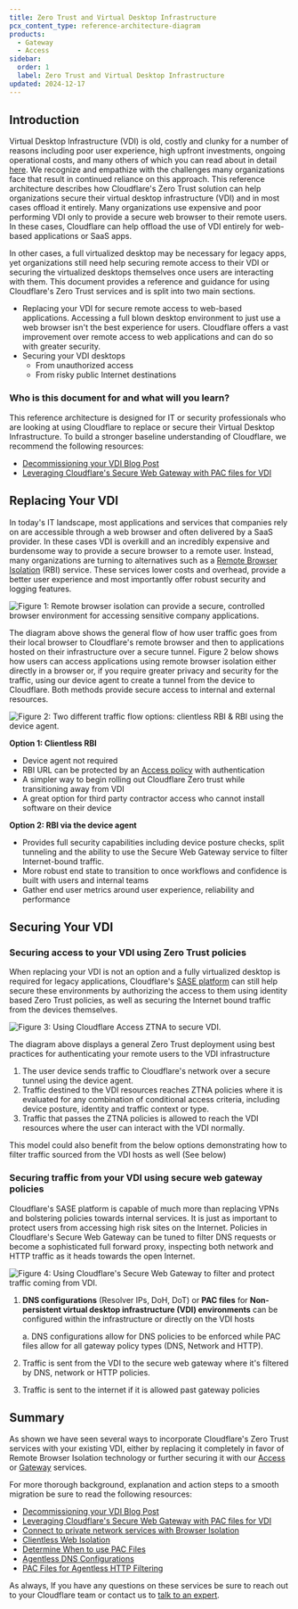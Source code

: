 ```yaml
---
title: Zero Trust and Virtual Desktop Infrastructure
pcx_content_type: reference-architecture-diagram
products:
  - Gateway
  - Access
sidebar:
  order: 1
  label: Zero Trust and Virtual Desktop Infrastructure
updated: 2024-12-17
---
```


## Introduction

Virtual Desktop Infrastructure (VDI) is old, costly and clunky for a number of reasons including poor user experience, high upfront investments, ongoing operational costs, and many others of which you can read about in detail [here](https://blog.cloudflare.com/decommissioning-virtual-desktop/). We recognize and empathize with the challenges many organizations face that result in continued reliance on this approach. This reference architecture describes how Cloudflare's Zero Trust solution can help organizations secure their virtual desktop infrastructure (VDI) and in most cases offload it entirely. Many organizations use expensive and poor performing VDI only to provide a secure web browser to their remote users. In these cases, Cloudflare can help offload the use of VDI entirely for web-based applications or SaaS apps.

In other cases, a full virtualized desktop may be necessary for legacy apps, yet organizations still need help securing remote access to their VDI or securing the virtualized desktops themselves once users are interacting with them. This document provides a reference and guidance for using Cloudflare's Zero Trust services and is split into two main sections.

- Replacing your VDI for secure remote access to web-based applications. Accessing a full blown desktop environment to just use a web browser isn't the best experience for users. Cloudflare offers a vast improvement over remote access to web applications and can do so with greater security.
- Securing your VDI desktops
  - From unauthorized access
  - From risky public Internet destinations

### Who is this document for and what will you learn?

This reference architecture is designed for IT or security professionals who are looking at using Cloudflare to replace or secure their Virtual Desktop Infrastructure. To build a stronger baseline understanding of Cloudflare, we recommend the following resources:

- [Decommissioning your VDI Blog Post](https://blog.cloudflare.com/decommissioning-virtual-desktop/)
- [Leveraging Cloudflare's Secure Web Gateway with PAC files for VDI](/learning-paths/secure-internet-traffic/configure-device-agent/pac-files/#use-cases)

## Replacing Your VDI

In today's IT landscape, most applications and services that companies rely on are accessible through a web browser and often delivered by a SaaS provider. In these cases VDI is overkill and an incredibly expensive and burdensome way to provide a secure browser to a remote user. Instead, many organizations are turning to alternatives such as a [Remote Browser Isolation](https://www.cloudflare.com/zero-trust/products/browser-isolation/) (RBI) service. These services lower costs and overhead, provide a better user experience and most importantly offer robust security and logging features.

![Figure 1: Remote browser isolation can provide a secure, controlled browser environment for accessing sensitive company applications.](~/assets/images/reference-architecture/zero-trust-and-virtual-desktop-infrastructure/figure1.svg "Figure 1: Remote browser isolation can provide a secure, controlled browser environment for accessing sensitive company applications.")

The diagram above shows the general flow of how user traffic goes from their local browser to Cloudflare's remote browser and then to applications hosted on their infrastructure over a secure tunnel. Figure 2 below shows how users can access applications using remote browser isolation either directly in a browser or, if you require greater privacy and security for the traffic, using our device agent to create a tunnel from the device to Cloudflare. Both methods provide secure access to internal and external resources.

![Figure 2: Two different traffic flow options: clientless RBI & RBI using the device agent.](~/assets/images/reference-architecture/zero-trust-and-virtual-desktop-infrastructure/figure2.svg "Figure 2: Two different traffic flow options: clientless RBI & RBI using the device agent.")

**Option 1: Clientless RBI**

- Device agent not required
- RBI URL can be protected by an [Access policy](/cloudflare-one/policies/access/) with authentication
- A simpler way to begin rolling out Cloudflare Zero trust while transitioning away from VDI
- A great option for third party contractor access who cannot install software on their device

**Option 2: RBI via the device agent**

- Provides full security capabilities including device posture checks, split tunneling and the ability to use the Secure Web Gateway service to filter Internet-bound traffic.
- More robust end state to transition to once workflows and confidence is built with users and internal teams
- Gather end user metrics around user experience, reliability and performance

## Securing Your VDI

### Securing access to your VDI using Zero Trust policies

When replacing your VDI is not an option and a fully virtualized desktop is required for legacy applications, Cloudflare's [SASE platform](https://www.cloudflare.com/zero-trust/) can still help secure these environments by authorizing the access to them using identity based Zero Trust policies, as well as securing the Internet bound traffic from the devices themselves.

![Figure 3: Using Cloudflare Access ZTNA to secure VDI.](~/assets/images/reference-architecture/zero-trust-and-virtual-desktop-infrastructure/figure3.svg "Figure 3: Figure 3: Using Cloudflare Access ZTNA to secure VDI.")

The diagram above displays a general Zero Trust deployment using best practices for authenticating your remote users to the VDI infrastructure

1. The user device sends traffic to Cloudflare's network over a secure tunnel using the device agent.
2. Traffic destined to the VDI resources reaches ZTNA policies where it is evaluated for any combination of conditional access criteria, including device posture, identity and traffic context or type.
3. Traffic that passes the ZTNA policies is allowed to reach the VDI resources where the user can interact with the VDI normally.

This model could also benefit from the below options demonstrating how to filter traffic sourced from the VDI hosts as well (See below)

### Securing traffic from your VDI using secure web gateway policies

Cloudflare's SASE platform is capable of much more than replacing VPNs and bolstering policies towards internal services. It is just as important to protect users from accessing high risk sites on the Internet. Policies in Cloudflare's Secure Web Gateway can be tuned to filter DNS requests or become a sophisticated full forward proxy, inspecting both network and HTTP traffic as it heads towards the open Internet.

![Figure 4: Using Cloudflare's Secure Web Gateway to filter and protect traffic coming from VDI.](~/assets/images/reference-architecture/zero-trust-and-virtual-desktop-infrastructure/figure4.svg "Figure 4: Using Cloudflare's Secure Web Gateway to filter and protect traffic coming from VDI.")

1. **DNS configurations** (Resolver IPs, DoH, DoT) or **PAC files** for **Non-persistent virtual desktop infrastructure (VDI) environments** can be configured within the infrastructure or directly on the VDI hosts

   a. DNS configurations allow for DNS policies to be enforced while PAC files allow for all gateway policy types (DNS, Network and HTTP).

2. Traffic is sent from the VDI to the secure web gateway where it's filtered by DNS, network or HTTP policies.
3. Traffic is sent to the internet if it is allowed past gateway policies

## Summary

As shown we have seen several ways to incorporate Cloudflare's Zero Trust services with your existing VDI, either by replacing it completely in favor of Remote Browser Isolation technology or further securing it with our [Access](/cloudflare-one/policies/access/) or [Gateway](/cloudflare-one/policies/gateway/) services.

For more thorough background, explanation and action steps to a smooth migration be sure to read the following resources:

- [Decommissioning your VDI Blog Post](https://blog.cloudflare.com/decommissioning-virtual-desktop/)
- [Leveraging Cloudflare's Secure Web Gateway with PAC files for VDI](/learning-paths/secure-internet-traffic/configure-device-agent/pac-files/#use-cases)
- [Connect to private network services with Browser Isolation](https://blog.cloudflare.com/browser-isolation-private-network/)
- [Clientless Web Isolation](/cloudflare-one/policies/browser-isolation/setup/clientless-browser-isolation)
- [Determine When to use PAC Files](/learning-paths/secure-internet-traffic/configure-device-agent/pac-files/#use-cases)
- [Agentless DNS Configurations](/cloudflare-one/connections/connect-devices/agentless/dns/)
- [PAC Files for Agentless HTTP Filtering](/cloudflare-one/connections/connect-devices/agentless/pac-files/)

As always, If you have any questions on these services be sure to reach out to your Cloudflare team or contact us to [talk to an expert](https://www.cloudflare.com/products/zero-trust/plans/enterprise/).
